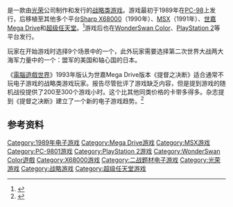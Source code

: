 {{refimprove|time=2015-11-21T15:11:28+00:00}}

{{NoteTA
| G1=Games
}}

{{vgname|提督之决断|ja=提督の決断|en=P.T.O.|diff=yes}}是一款由[[光榮公司|光荣]]公司制作和发行的[[战略类游戏|战略类游戏]]。游戏最初于1989年在[[PC-98|PC-98]]上发行，后移植至其他多个平台[[Sharp_X68000|Sharp X68000]]（1990年）、[[MSX|MSX]]（1991年）、[[世嘉Mega_Drive|世嘉Mega Drive]]和[[超级任天堂|超级任天堂]]。<ref name="gamefaqs">{{cite web| url = http://www.gamefaqs.com/snes/588551-pto-pacific-theater-of-operations/data| title = Release information| publisher = [[GameFAQs|GameFAQs]]| date = | accessdate = 2015-11-05| language = en| archive-date = 2016-12-04| archive-url = https://web.archive.org/web/20161204072929/http://www.gamefaqs.com/snes/588551-pto-pacific-theater-of-operations/data| dead-url = no}}</ref>游戏后也在[[WonderSwan_Color|WonderSwan Color]]、[[PlayStation_2|PlayStation 2]]等平台发行。

玩家在开始游戏时选择9个场景中的一个，此外玩家需要选择第二次世界大战两大海军力量中的一个：盟军的美国和轴心国的日本。

《[[電腦遊戲世界|電腦遊戲世界]]》1993年版认为世嘉Mega Drive版本《提督之决断》适合通常不玩电子游戏的战略类游戏玩家。报告尽管批评了游戏缺乏内容，但是提到游戏的随机战役提供了200至300个游戏小时。这个比其他同类价格的卡带多得多。杂志提到《提督之决断》建立了一个新的电子游戏趋势。<ref name="dille199312">{{cite news | url=http://www.cgwmuseum.org/galleries/index.php?year=1988&pub=2&id=47 | title=Pacific Theatre Of Operations | work=Computer Gaming World | date=December 1993 | accessdate=31 March 2016 | author=Dille, H. E. | pages=234,236 | archive-date=2018-07-02 | archive-url=https://web.archive.org/web/20180702230416/http://www.cgwmuseum.org/galleries/index.php?year=1988&pub=2&id=47 | dead-url=no }}</ref>

== 参考资料 ==
{{Reflist}}

{{提督之决断系列}}

{{DEFAULTSORT:Teitoku no Ketsudan}}
[[Category:1989年电子游戏|Category:1989年电子游戏]]
[[Category:Mega_Drive游戏|Category:Mega Drive游戏]]
[[Category:MSX游戏|Category:MSX游戏]]
[[Category:PC-9801游戏|Category:PC-9801游戏]]
[[Category:PlayStation_2游戏|Category:PlayStation 2游戏]]
[[Category:WonderSwan_Color遊戲|Category:WonderSwan Color遊戲]]
[[Category:X68000游戏|Category:X68000游戏]]
[[Category:二战题材电子游戏|Category:二战题材电子游戏]]
[[Category:光荣游戏|Category:光荣游戏]]
[[Category:战略游戏|Category:战略游戏]]
[[Category:超级任天堂游戏|Category:超级任天堂游戏]]

{{KoeiTecmo-stub}}
{{strategy-videogame-stub}}